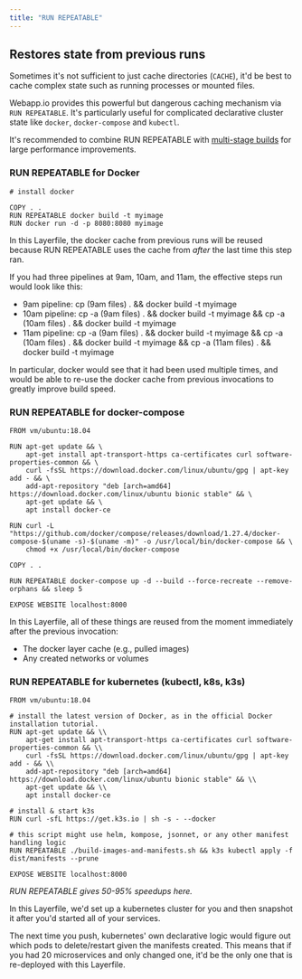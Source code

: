 ```yaml
---
title: "RUN REPEATABLE"
---
```


## Restores state from previous runs

Sometimes it's not sufficient to just cache directories (`CACHE`), it'd be best
to cache complex state such as running processes or mounted files.

Webapp.io provides this powerful but dangerous caching mechanism via
`RUN REPEATABLE`. It's particularly useful for complicated declarative cluster
state like `docker`, `docker-compose` and `kubectl`.

It's recommended to combine RUN REPEATABLE with
[multi-stage builds](https://docs.docker.com/develop/develop-images/multistage-build/)
for large performance improvements.

### RUN REPEATABLE for Docker

```docker Layerfile
# install docker

COPY . .
RUN REPEATABLE docker build -t myimage
RUN docker run -d -p 8080:8080 myimage
```

In this Layerfile, the docker cache from previous runs will be reused because
RUN REPEATABLE uses the cache from _after_ the last time this step ran.

If you had three pipelines at 9am, 10am, and 11am, the effective steps run would
look like this:

- 9am pipeline: cp (9am files) . && docker build -t myimage
- 10am pipeline: cp -a (9am files) . && docker build -t myimage && cp -a (10am
  files) . && docker build -t myimage
- 11am pipeline: cp -a (9am files) . && docker build -t myimage && cp -a (10am
  files) . && docker build -t myimage && cp -a (11am files) . && docker build -t
  myimage

In particular, docker would see that it had been used multiple times, and would
be able to re-use the docker cache from previous invocations to greatly improve
build speed.

### RUN REPEATABLE for docker-compose

```docker Layerfile
FROM vm/ubuntu:18.04

RUN apt-get update && \
    apt-get install apt-transport-https ca-certificates curl software-properties-common && \
    curl -fsSL https://download.docker.com/linux/ubuntu/gpg | apt-key add - && \
    add-apt-repository "deb [arch=amd64] https://download.docker.com/linux/ubuntu bionic stable" && \
    apt-get update && \
    apt install docker-ce

RUN curl -L "https://github.com/docker/compose/releases/download/1.27.4/docker-compose-$(uname -s)-$(uname -m)" -o /usr/local/bin/docker-compose && \
    chmod +x /usr/local/bin/docker-compose

COPY . .

RUN REPEATABLE docker-compose up -d --build --force-recreate --remove-orphans && sleep 5

EXPOSE WEBSITE localhost:8000
```

In this Layerfile, all of these things are reused from the moment immediately
after the previous invocation:

- The docker layer cache (e.g., pulled images)
- Any created networks or volumes

### RUN REPEATABLE for kubernetes (kubectl, k8s, k3s)

```docker Layerfile
FROM vm/ubuntu:18.04

# install the latest version of Docker, as in the official Docker installation tutorial.
RUN apt-get update && \\
    apt-get install apt-transport-https ca-certificates curl software-properties-common && \\
    curl -fsSL https://download.docker.com/linux/ubuntu/gpg | apt-key add - && \\
    add-apt-repository "deb [arch=amd64] https://download.docker.com/linux/ubuntu bionic stable" && \\
    apt-get update && \\
    apt install docker-ce

# install & start k3s
RUN curl -sfL https://get.k3s.io | sh -s - --docker

# this script might use helm, kompose, jsonnet, or any other manifest handling logic
RUN REPEATABLE ./build-images-and-manifests.sh && k3s kubectl apply -f dist/manifests --prune

EXPOSE WEBSITE localhost:8000
```

_RUN REPEATABLE gives 50-95% speedups here._

In this Layerfile, we'd set up a kubernetes cluster for you and then snapshot it
after you'd started all of your services.

The next time you push, kubernetes' own declarative logic would figure out which
pods to delete/restart given the manifests created. This means that if you had
20 microservices and only changed one, it'd be the only one that is re-deployed
with this Layerfile.
